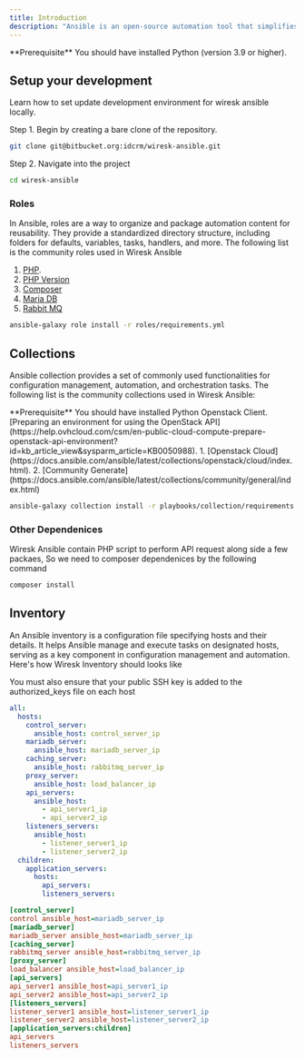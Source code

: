 ```yaml
---
title: Introduction
description: "Ansible is an open-source automation tool that simplifies the process of IT infrastructure management, application deployment, and task automation."
---
```


<Info>
  **Prerequisite** You should have installed Python (version 3.9 or higher).
</Info>

## Setup your development

Learn how to set update development environment for wiresk ansible locally.

Step 1. Begin by creating a bare clone of the repository.

```bash
git clone git@bitbucket.org:idcrm/wiresk-ansible.git
```

Step 2. Navigate into the project

```bash
cd wiresk-ansible
```

### Roles

In Ansible, roles are a way to organize and package automation content for reusability. They provide a standardized directory structure, including folders for defaults, variables, tasks, handlers, and more. The following list is the community roles used in Wiresk Ansible

1. [PHP](https://galaxy.ansible.com/geerlingguy/php).
2. [PHP Version](https://galaxy.ansible.com/geerlingguy/php-versions)
3. [Composer](https://galaxy.ansible.com/geerlingguy/composer)
4. [Maria DB](https://galaxy.ansible.com/bertvv/mariadb)
5. [Rabbit MQ](https://galaxy.ansible.com/rockandska/rabbitmq)

```bash
ansible-galaxy role install -r roles/requirements.yml

```

## Collections

Ansible collection provides a set of commonly used functionalities for configuration management, automation, and orchestration tasks.
The following list is the community collections used in Wiresk Ansible:

<Info>
  **Prerequisite** You should have installed Python Openstack Client. [Preparing
  an environment for using the OpenStack
  API](https://help.ovhcloud.com/csm/en-public-cloud-compute-prepare-openstack-api-environment?id=kb_article_view&sysparm_article=KB0050988).
</Info>
1. [Openstack Cloud](https://docs.ansible.com/ansible/latest/collections/openstack/cloud/index.html).
2. [Community Generate](https://docs.ansible.com/ansible/latest/collections/community/general/index.html)

```bash
ansible-galaxy collection install -r playbooks/collection/requirements.yml
```

### Other Dependenices

Wiresk Ansible contain PHP script to perform API request along side a few packaes, So we need to composer dependenices by the following command

```bash
composer install
```

## Inventory

An Ansible inventory is a configuration file specifying hosts and their details. It helps Ansible manage and execute tasks on designated hosts, serving as a key component in configuration management and automation. Here's how Wiresk Inventory should looks like

<Info>
You must also ensure that your public SSH key is added to the authorized_keys file on each host
</Info>
<CodeGroup>

```yaml Inventory.yaml
all:
  hosts:
    control_server:
      ansible_host: control_server_ip
    mariadb_server:
      ansible_host: mariadb_server_ip
    caching_server:
      ansible_host: rabbitmq_server_ip
    proxy_server:
      ansible_host: load_balancer_ip
    api_servers:
      ansible_host:
        - api_server1_ip
        - api_server2_ip
    listeners_servers:
      ansible_host:
        - listener_server1_ip
        - listener_server2_ip
  children:
    application_servers:
      hosts:
        api_servers:
        listeners_servers:
```

```ini Inventory.ini
[control_server]
control ansible_host=mariadb_server_ip
[mariadb_server]
mariadb_server ansible_host=mariadb_server_ip
[caching_server]
rabbitmq_server ansible_host=rabbitmq_server_ip
[proxy_server]
load_balancer ansible_host=load_balancer_ip
[api_servers]
api_server1 ansible_host=api_server1_ip
api_server2 ansible_host=api_server2_ip
[listeners_servers]
listener_server1 ansible_host=listener_server1_ip
listener_server2 ansible_host=listener_server2_ip
[application_servers:children]
api_servers
listeners_servers

```

</CodeGroup>
